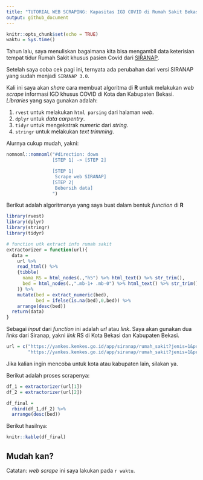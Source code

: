 ```yaml
---
title: "TUTORIAL WEB SCRAPING: Kapasitas IGD COVID di Rumah Sakit Bekasi"
output: github_document
---
```


```r
knitr::opts_chunk$set(echo = TRUE)
waktu = Sys.time()
```

Tahun lalu, saya menuliskan bagaimana kita bisa mengambil data keterisian tempat tidur Rumah Sakit khusus pasien Covid dari [SIRANAP](https://ikanx101.com/blog/siranap/).

Setelah saya coba cek pagi ini, ternyata ada perubahan dari versi SIRANAP yang sudah menjadi `SIRANAP 3.0`.

Kali ini saya akan _share_ cara membuat algoritma di __R__ untuk melakukan _web scrape_ informasi IGD khusus COVID di Kota dan Kabupaten Bekasi. _Libraries_ yang saya gunakan adalah:

1. `rvest` untuk melakukan `html parsing` dari halaman _web_.
1. `dplyr` untuk _data carpentry_.
1. `tidyr` untuk mengekstrak _numeric_ dari _string_.
1. `stringr` untuk melakukan _text trimming_.

Alurnya cukup mudah, yakni:

```r
nomnoml::nomnoml("#direction: down
                 [STEP 1] -> [STEP 2]

                 [STEP 1|
                  Scrape web SIRANAP]
                 [STEP 2|
                  Bebersih data]
                 ")
```

Berikut adalah algoritmanya yang saya buat dalam bentuk _function_ di __R__

```r
library(rvest)
library(dplyr)
library(stringr)
library(tidyr)

# function utk extract info rumah sakit
extractorizer = function(url){
  data = 
    url %>% 
    read_html() %>%                                                           # membaca html 
    {tibble(
      nama_RS = html_nodes(.,"h5") %>% html_text() %>% str_trim(),            # scrape nama rumah sakit
      bed = html_nodes(.,".mb-1+ .mb-0") %>% html_text() %>% str_trim()       # scrape jumlah bed
    )} %>% 
    mutate(bed = extract_numeric(bed),                                        # ambil numeric dari teks bed
           bed = ifelse(is.na(bed),0,bed)) %>%                                # mengubah kamar penuh jadi nol
    arrange(desc(bed))                                                        # arrange descending dari bed
  return(data)
}

```


Sebagai _input_ dari _function_ ini adalah _url_ atau _link_. Saya akan gunakan dua _links_ dari Siranap, yakni _link_ RS di Kota Bekasi dan Kabupaten Bekasi.

```r
url = c("https://yankes.kemkes.go.id/app/siranap/rumah_sakit?jenis=1&propinsi=32prop&kabkota=3275",
        "https://yankes.kemkes.go.id/app/siranap/rumah_sakit?jenis=1&propinsi=32prop&kabkota=3216")
```

Jika kalian ingin mencoba untuk kota atau kabupaten lain, silakan ya.

Berikut adalah proses scrapenya:

```r
df_1 = extractorizer(url[1])
df_2 = extractorizer(url[2])

df_final = 
  rbind(df_1,df_2) %>% 
  arrange(desc(bed))
```

Berikut hasilnya:

```r
knitr::kable(df_final)
```

Mudah kan?
---

Catatan: _web scrape_ ini saya lakukan pada `r waktu`.